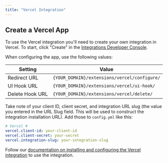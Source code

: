 ```yaml
---
title: "Vercel Integration"
---
```


## Create a Vercel App

To use the Vercel integration you'll need to create your own integration in Vercel. To start, click "Create" in the [Integrations Developer Console](https://vercel.com/dashboard/integrations/console). 

When configuring the app, use the following values:

| Setting                         | Value                                         |
| ------------------------------- | --------------------------------------------- |
| Redirect URL                    | `{YOUR_DOMAIN}/extensions/vercel/configure/`  |
| UI Hook URL                     | `{YOUR_DOMAIN}/extensions/vercel/ui-hook/`    |
| Delete Hook URL                 | `{YOUR_DOMAIN}/extensions/vercel/delete/`     |

Take note of your client ID, client secret, and integration URL slug (the value you entered in the URL Slug field. This will be used to construct the integration installation URL). Add those to `config.yml` like this:

```yml
# Vercel #
vercel.client-id: your-client-id
vercel.client-secret: your-secret
vercel.integration-slug: your-integration-slug
```

Follow our [documentation on installing and configuring the Vercel integration](https://docs.sentry.io/workflow/integrations/global-integrations/#vercel) to use the integration. 
